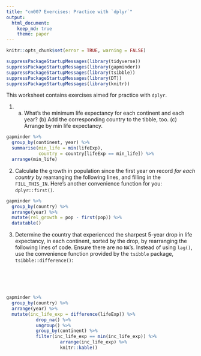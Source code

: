 ```yaml
---
title: "cm007 Exercises: Practice with `dplyr`"
output: 
  html_document:
    keep_md: true
    theme: paper
---
```


<!---The following chunk allows errors when knitting--->

```r
knitr::opts_chunk$set(error = TRUE, warning = FALSE)
```

```r
suppressPackageStartupMessages(library(tidyverse))
suppressPackageStartupMessages(library(gapminder))
suppressPackageStartupMessages(library(tsibble))
suppressPackageStartupMessages(library(DT))
suppressPackageStartupMessages(library(knitr))
```


This worksheet contains exercises aimed for practice with `dplyr`. 


1. (a) What's the minimum life expectancy for each continent and each year? (b) Add the corresponding country to the tibble, too. (c) Arrange by min life expectancy.
<!-- [] to subset a vector, e.g. for country -->

```r
gapminder %>% 
  group_by(continent, year) %>% 
  summarise(min_life = min(lifeExp),
            country = country[lifeExp == min_life]) %>%
  arrange(min_life)
```

2. Calculate the growth in population since the first year on record _for each country_ by rearranging the following lines, and filling in the `FILL_THIS_IN`. Here's another convenience function for you: `dplyr::first()`. 


```r
gapminder %>% 
  group_by(country) %>% 
  arrange(year) %>%
  mutate(rel_growth = pop - first(pop)) %>%
  datatable()
```


3. Determine the country that experienced the sharpest 5-year drop in life expectancy, in each continent, sorted by the drop, by rearranging the following lines of code. Ensure there are no `NA`'s. Instead of using `lag()`, use the convenience function provided by the `tsibble` package, `tsibble::difference()`:

```
 
 
 


```

```r
gapminder %>% 
  group_by(country) %>% 
  arrange(year) %>%
  mutate(inc_life_exp = difference(lifeExp)) %>%
           drop_na() %>%
           ungroup() %>%
           group_by(continent) %>% 
           filter(inc_life_exp == min(inc_life_exp)) %>%
                    arrange(inc_life_exp) %>% 
                    knitr::kable()
        
          



  
```


